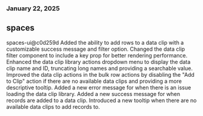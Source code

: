 ### January 22, 2025
## spaces

spaces-ui@c0d259d
Added the ability to add rows to a data clip with a customizable success message and filter option.
Changed the data clip filter component to include a key prop for better rendering performance.
Enhanced the data clip library actions dropdown menu to display the data clip name and ID, truncating long names and providing a searchable value.
Improved the data clip actions in the bulk row actions by disabling the "Add to Clip" action if there are no available data clips and providing a more descriptive tooltip.
Added a new error message for when there is an issue loading the data clip library.
Added a new success message for when records are added to a data clip.
Introduced a new tooltip when there are no available data clips to add records to.